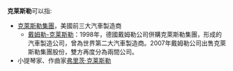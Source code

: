 '''克莱斯勒'''可以指:
*[[克萊斯勒集團|克萊斯勒集團]]，美國前三大汽車製造商
**[[戴姆勒-克莱斯勒|戴姆勒-克莱斯勒]]：1998年，德國戴姆勒公司併購克萊斯勒集團，形成的汽車製造公司，曾為世界第二大汽車製造商。2007年戴姆勒公司出售克萊斯勒集團股份，雙方再度分為兩間公司。
*小提琴家、作曲家[[弗里茨·克莱斯勒|弗里茨·克莱斯勒]]

{{消歧义|K|Cat=四字消歧义}}